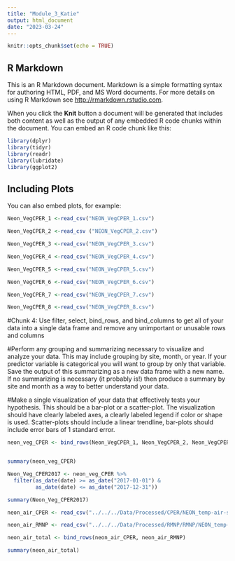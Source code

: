 ```yaml
---
title: "Module_3_Katie"
output: html_document
date: "2023-03-24"
---
```


```r
knitr::opts_chunk$set(echo = TRUE)
```

## R Markdown

This is an R Markdown document. Markdown is a simple formatting syntax for authoring HTML, PDF, and MS Word documents. For more details on using R Markdown see <http://rmarkdown.rstudio.com>.

When you click the **Knit** button a document will be generated that includes both content as well as the output of any embedded R code chunks within the document. You can embed an R code chunk like this:

```r


library(dplyr)
library(tidyr)
library(readr) 
library(lubridate)
library(ggplot2)


```

## Including Plots

You can also embed plots, for example:

```r


Neon_VegCPER_1 <-read_csv("NEON_VegCPER_1.csv")  

Neon_VegCPER_2 <-read_csv ("NEON_VegCPER_2.csv")

Neon_VegCPER_3 <-read_csv("NEON_VegCPER_3.csv")

Neon_VegCPER_4 <-read_csv("NEON_VegCPER_4.csv")

Neon_VegCPER_5 <-read_csv("NEON_VegCPER_5.csv")

Neon_VegCPER_6 <-read_csv("NEON_VegCPER_6.csv")

Neon_VegCPER_7 <-read_csv("NEON_VegCPER_7.csv")

Neon_VegCPER_8 <-read_csv("NEON_VegCPER_8.csv")


```

#Chunk 4: Use filter, select, bind_rows, and bind_columns to get all of your data into a single data frame and remove any unimportant or unusable rows and columns 

#Perform any grouping and summarizing necessary to visualize and analyze your data. This may include grouping by site, month, or year. If your predictor variable is categorical you will want to group by only that variable. Save the output of this summarizing as a new data frame with a new name. If no summarizing is necessary (it probably is!) then produce a summary by site and month as a way to better understand your data. 

#Make a single visualization of your data that effectively tests your hypothesis. This should be a bar-plot or a scatter-plot. The visualization should have clearly labeled axes, a clearly labeled legend if color or shape is used. Scatter-plots should include a linear trendline, bar-plots should include error bars of 1 standard error. 

```r

neon_veg_CPER <- bind_rows(Neon_VegCPER_1, Neon_VegCPER_2, Neon_VegCPER_3, Neon_VegCPER_4, Neon_VegCPER_5, Neon_VegCPER_6, Neon_VegCPER_7, Neon_VegCPER_8)


summary(neon_veg_CPER)


```
 


```r

Neon_Veg_CPER2017 <- neon_veg_CPER %>% 
  filter(as_date(date) >= as_date("2017-01-01") & 
         as_date(date) <= as_date("2017-12-31"))

summary(Neon_Veg_CPER2017)
```



```r
neon_air_CPER <- read_csv("../../../Data/Processed/CPER/NEON_temp-air-single/CPER_Sep_2017_Air_30min/NEON.D10.CPER.DP1.00002.001.000.030.030.SAAT_30min.2017-09.expanded.20221201T015159Z.csv")

neon_air_RMNP <- read_csv("../../../Data/Processed/RMNP/RMNP/NEON_temp-air-single/RMNP_Sep_2017_Air/NEON.D10.RMNP.DP1.00002.001.000.030.030.SAAT_30min.2017-09.basic.20221210T032125Z.csv")
```


```r
neon_air_total <- bind_rows(neon_air_CPER, neon_air_RMNP)

summary(neon_air_total)

```
``` r

```


``` r

```
